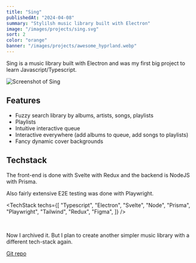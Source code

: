 ```yaml
---
title: "Sing"
publishedAt: "2024-04-08"
summary: "Stylilsh music library built with Electron"
image: "/images/projects/sing.svg"
sort: 2
color: "orange"
banner: "/images/projects/awesome_hyprland.webp"
---
```


Sing is a music library built with Electron and was my first big project to learn Javascript/Typescript.

![Screenshot of Sing](https://user-images.githubusercontent.com/28539403/217030031-0f96f515-079a-436e-8b32-d4afe72586d3.png)

## Features

- Fuzzy search library by albums, artists, songs, playlists
- Playlists
- Intuitive interactive queue
- Interactive everywhere (add albums to queue, add songs to playlists)
- Fancy dynamic cover backgrounds

## Techstack

The front-end is done with Svelte with Redux and the backend is NodeJS with Prisma.

Also fairly extensive E2E testing was done with Playwright.

<TechStack
	techs={[
		"Typescript",
		"Electron",
		"Svelte",
		"Node",
		"Prisma",
		"Playwright",
		"Tailwind",
		"Redux",
		"Figma",
	]}
/>

<br />

Now I archived it. But I plan to create another simpler music library with a different tech-stack again.

[ Git repo](https://github.com/vdawg-git/sing)
